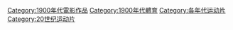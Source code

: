 [[Category:1900年代電影作品|Category:1900年代電影作品]]
[[Category:1900年代體育|Category:1900年代體育]]
[[Category:各年代运动片|Category:各年代运动片]]
[[Category:20世纪运动片|Category:20世纪运动片]]